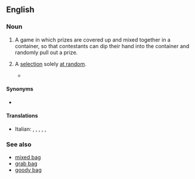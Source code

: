 ==English==

===Noun===
{{en-noun}}

# {{lb|en|UK}} A game in which prizes are covered up and mixed together in a container, so that contestants can dip their hand into the container and randomly pull out a prize.
# {{lb|en|by extension|idiomatic|figuratively}} A [[selection]] solely [[at random]].
#* {{quote-news|month=September|year=2005|work=[[w:BBC News|BBC News]]|url=http://news.bbc.co.uk/1/hi/uk_politics/4270432.stm|title=Dome sale 'was like a lucky dip'}}

====Synonyms====
* {{l|en|lucky draw}}

====Translations====
{{trans-top|game with prizes in container}}
{{trans-mid}}
* Italian: {{t+|it|riffa|f}}, {{t+|it|pesca|f}}, {{t|it|pesca miracolosa|f}}, {{t|it|pesca a sorpresa|f}}, {{t+|it|pesca di beneficenza|f}}, {{t+|it|lotteria|f}}
{{trans-bottom}}

===See also===
* [[mixed bag]]
* [[grab bag]]
* [[goody bag]]